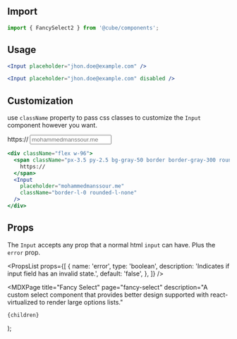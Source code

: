 


<Head>
  <title>Fancy Select - Cube</title>
  <meta
    name="description"
    content="A custom select component that provides better design supported with react-virtualized to render large options lists."
  />
</Head>

## Import

```js
import { FancySelect2 } from '@cube/components';
```

## Usage

<Example>
  <FancySelect2
    options={[
      {
        id: '1',
        value: '1',
        text: 'One',
      },
      {
        id: '2',
        value: '2',
        text: 'Two',
      },
      {
        id: '3',
        value: '3',
        text: 'Three',
        disabled: true,
      },
      {
        id: '4',
        value: '4',
        text: 'Four',
        children: [
          {
            id: '4-1',
            value: '4-1',
            text: 'One',
          },
          {
            id: '4-2',
            value: '4-2',
            text: 'Two',
          },
          {
            id: '4-3',
            value: '4-3',
            text: 'Three',
          },
        ],
      },
    ]}
  />
</Example>

```jsx
<Input placeholder="jhon.doe@example.com" />

<Input placeholder="jhon.doe@example.com" disabled />
```

## Customization

use `className` property to pass css classes to customize the `Input` component however you want.

<Example>
  <div className="flex w-96">
    <span className="px-3.5 py-2.5 bg-gray-50 border border-gray-300 rounded-l-lg">
      https://
    </span>
    <Input
      placeholder="mohammedmanssour.me"
      className="border-l-0 rounded-l-none"
    />
  </div>
</Example>

```jsx
<div className="flex w-96">
  <span className="px-3.5 py-2.5 bg-gray-50 border border-gray-300 rounded-l-lg">
    https://
  </span>
  <Input
    placeholder="mohammedmanssour.me"
    className="border-l-0 rounded-l-none"
  />
</div>
```

## Props

The `Input` accepts any prop that a normal html `input` can have. Plus the `error` prop.

<PropsList
  props={[
    {
      name: 'error',
      type: 'boolean',
      description: 'Indicates if input field has an invalid state.',
      default: 'false',
    },
  ]}
/>

  <MDXPage
    title="Fancy Select"
    page="fancy-select"
    description="A custom select component that provides better design supported with react-virtualized to render large options lists."
  >
    {children}
  </MDXPage>
);
